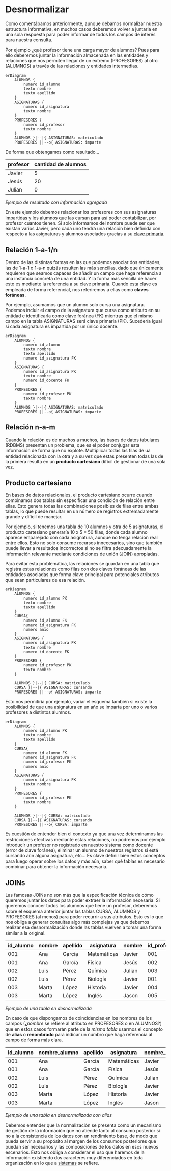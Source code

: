# Desnormalizar

Como comentábamos anteriormente, aunque debamos normalizar nuestra estructura informativa, en muchos casos deberemos volver a juntarla en una sola respuesta para poder informar de todos los campos de interés para nuestra consulta.

Por ejemplo ¿qué profesor tiene una carga mayor de alumnos? Pues para ello deberemos juntar la información almacenada en las entidades y relaciones que nos permiten llegar de un extremo (PROFESORES) al otro (ALUMNOS) a través de las relaciones y entidades intermedias.

```mermaid
erDiagram
    ALUMNOS {
        numero id_alumno
        texto nombre
        texto apellido
    }
    ASIGNATURAS {
        numero id_asignatura
        texto nombre
    }
    PROFESORES {
        numero id_profesor
        texto nombre
    }
    ALUMNOS }|--|{ ASIGNATURAS: matriculado
    PROFESORES ||--o{ ASIGNATURAS: imparte
```

De forma que obtengamos como resultado...

| profesor  | cantidad de alumnos   |
|-----------|-----------------------|
| Javier    |                  5    |
| Jesús     |                 20    |
| Julian    |                  0    |

_Ejemplo de resultado con información agregada_

En este ejemplo debemos relacionar los profesores con sus asignaturas impartidas y los alumnos que las cursan para así poder contabilizar, por profesor cuantos tienen. Si solo informamos del nombre puede ser que existan varios Javier, pero cada uno tendrá una relación bien definida con respecto a las asignaturas y alumnos asociados gracias a su [clave primaria](formasnormales.qmd#segunda-forma-normal-(2fn)).

## Relación 1-a-1/n

Dentro de las distintas formas en las que podemos asociar dos entidades, las de 1-a-1 o 1-a-n quizás resulten las más sencillas, dado que únicamente requieren que seamos capaces de añadir un campo que haga referencia a una instancia concreta de una entidad. Y la forma más sencilla de hacer esto es mediante la referencia a su clave primaria. Cuando esta clave es empleada de forma referencial, nos referiremos a ellas como **claves foráneas**.

Por ejemplo, asumamos que un alumno solo cursa una asignatura. Podemos incluir el campo de la asignatura que cursa como atributo en su entidad e identificarla como clave foránea (FK) mientras que el mismo campo en la tabla ASIGNATURAS será clave primaria (PK). Sucedería igual si cada asignatura es impartida por un único docente.

```mermaid
erDiagram
    ALUMNOS {
        numero id_alumno
        texto nombre
        texto apellido
        numero id_asignatura FK
    }
    ASIGNATURAS {
        numero id_asignatura PK
        texto nombre
        numero id_docente FK
    }
    PROFESORES {
        numero id_profesor PK
        texto nombre
    }
    ALUMNOS }|--|{ ASIGNATURAS: matriculado
    PROFESORES ||--o{ ASIGNATURAS: imparte
```

## Relación n-a-m

Cuando la relación es de muchos a muchos, las bases de datos tabulares (RDBMS) presentan un problema, que es el poder conjugar esta información de forma que no explote. Multiplicar todas las filas de ua entidad relacionada con la otra y a su vez que estas presenten todas las de la primera resulta en un **producto cartesiano** difícil de gestionar de una sola vez.

:::{.callout-tip collapse="true"}
# Producto cartesiano

En bases de datos relacionales, el producto cartesiano ocurre cuando combinamos dos tablas sin especificar una condición de relación entre ellas. Esto genera todas las combinaciones posibles de filas entre ambas tablas, lo que puede resultar en un número de registros extremadamente grande y difícil de manejar.

Por ejemplo, si tenemos una tabla de 10 alumnos y otra de 5 asignaturas, el producto cartesiano generaría 10 x 5 = 50 filas, donde cada alumno aparece emparejado con cada asignatura, aunque no tenga relación real entre ellos. Esto no solo consume recursos innecesarios, sino que también puede llevar a resultados incorrectos si no se filtra adecuadamente la información relevante mediante condiciones de unión (JOIN) apropiadas.

:::

Para evitar esta problemática, las relaciones se guardan en una tabla que registra estas relaciones como filas con dos claves foráneas de las entidades asociadas que forma clave principal para potenciales atributos que sean particulares de esa relación.

```mermaid
erDiagram
    ALUMNOS {
        numero id_alumno PK
        texto nombre
        texto apellido
    }
    CURSA{
        numero id_alumno FK
        numero id_asignatura FK
        numero anio
    }
    ASIGNATURAS {
        numero id_asignatura PK
        texto nombre
        numero id_docente FK
    }
    PROFESORES {
        numero id_profesor PK
        texto nombre
    }

    ALUMNOS }|--|{ CURSA: matriculado
    CURSA }|--|{ ASIGNATURAS: cursando
    PROFESORES ||--o{ ASIGNATURAS: imparte
```

Esto nos permitiría por ejemplo, variar el esquema también si existe la posibilidad de que una asignatura en un año se imparta por uno o varios profesores a distintos alumnos.

```mermaid
erDiagram
    ALUMNOS {
        numero id_alumno PK
        texto nombre
        texto apellido
    }
    CURSA{
        numero id_alumno FK
        numero id_asignatura FK
        numero id_profesor FK
        numero anio
    }
    ASIGNATURAS {
        numero id_asignatura PK
        texto nombre
    }
    PROFESORES {
        numero id_profesor PK
        texto nombre
    }

    ALUMNOS }|--|{ CURSA: matriculado
    CURSA }|--|{ ASIGNATURAS: cursando
    PROFESORES ||--o{ CURSA: imparte
```

Es cuestión de entender bien el contexto ya que una vez determinamos las restricciones efectivas mediante estas relaciones, no podremos por ejemplo introducir un profesor no registrado en nuestro sistema como docente (error de clave foránea), eliminar un alumno de nuestros registros si está cursando aún alguna asignatura, etc... Es clave definir bien estos conceptos para luego operar sobre los datos y más aún, saber qué tablas es necesario combinar para obtener la información necesaria.

## JOINs

Las famosas JOINs no son más que la especificación técnica de cómo queremos juntar los datos para poder extraer la información necesaria. Si queremos conocer todos los alumnos que tiene un profesor, deberemos sobre el esquema anterior juntar las tablas CURSA, ALUMNOS y PROFESORES (al menos) para poder recurrir a sus atributos. Esto es lo que nos obliga a generar consultas algo más complejas ya que debemos realizar esa desnormalización donde las tablas vuelven a tomar una forma similar a la original.


| id_alumno | nombre   | apellido | asignatura             | nombre    | id_profesor |
|-----------|----------|----------|------------------------|-----------|-------------|
| 001       | Ana      | García   | Matemáticas            |  Javier   | 001         |
| 001       | Ana      | García   | Física                 |  Jesús    | 002         |
| 002       | Luis     | Pérez    | Química                |  Julian   | 003         |
| 002       | Luis     | Pérez    | Biología               |  Javier   | 001         |
| 003       | Marta    | López    | Historia               |  Javier   | 004         |
| 003       | Marta    | López    | Inglés                 |  Jason    | 005         |

_Ejemplo de una tabla en desnormalizada_

En caso de que dispongamos de coincidencias en los nombres de los campos (¿_nombre_ se refiere al atributo en PROFESORES o en ALUMNOS?) que en estos casos formarán parte de la _misma tabla_ usarmos el concepto de **alias** o **renombrado** para indicar un numbro que haga referencia al campo de forma más clara.

| id_alumno | nombre_alumno   | apellido | asignatura             | nombre_profe    | id_profesor |
|-----------|-----------------|----------|------------------------|-----------------|-------------|
| 001       | Ana             | García   | Matemáticas            |  Javier         | 001         |
| 001       | Ana             | García   | Física                 |  Jesús          | 002         |
| 002       | Luis            | Pérez    | Química                |  Julian         | 003         |
| 002       | Luis            | Pérez    | Biología               |  Javier         | 001         |
| 003       | Marta           | López    | Historia               |  Javier         | 004         |
| 003       | Marta           | López    | Inglés                 |  Jason          | 005         |

_Ejemplo de una tabla en desnormalizada con alias_

Debemos entender que la normalización se presenta como un mecanismo de gestión de la información que no atiende tanto al consumo posterior si no a la consistencia de los datos con un rendimiento base, de modo que pueda servir a su propósito al margen de los consumos posteriores que puedan ser necesarios y las composiciones de los datos en esos nuevos escenarios. Esto nos obliga a considerar el uso que haremos de la información existiendo dos caracteres muy diferenciados en toda organización en lo que a [sistemas](../sistemas/intro.qmd) se refiere.